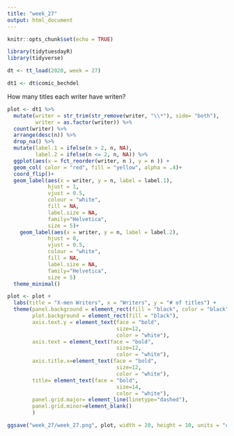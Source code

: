 ```yaml
---
title: "week_27"
output: html_document
---
```


```r
knitr::opts_chunk$set(echo = TRUE)
```

```r
library(tidytuesdayR)
library(tidyverse)
```

```r
dt <- tt_load(2020, week = 27)
```

```r
dt1 <- dt$comic_bechdel
```

How many titles each writer have writen?
```r
plot <- dt1 %>%
  mutate(writer = str_trim(str_remove(writer, "\\*"), side= "both"),
         writer = as.factor(writer)) %>% 
  count(writer) %>% 
  arrange(desc(n)) %>% 
  drop_na() %>% 
  mutate(label.1 = ifelse(n > 2, n, NA),
         label.2 = ifelse(n <= 2, n, NA)) %>% 
  ggplot(aes(x = fct_reorder(writer, n ), y = n )) + 
  geom_col( color = "red", fill = "yellow", alpha = .4)+
  coord_flip()+
  geom_label(aes(x = writer, y = n, label = label.1),
             hjust = 1, 
             vjust = 0.5, 
             colour = "white", 
             fill = NA, 
             label.size = NA, 
             family="Helvetica", 
             size = 5)+
    geom_label(aes(x = writer, y = n, label = label.2),
             hjust = 0, 
             vjust = 0.5, 
             colour = "white", 
             fill = NA, 
             label.size = NA, 
             family="Helvetica", 
             size = 5)
  theme_minimal()

```


```r
plot <- plot +
  labs(title = "X-men Writers", x = "Writers", y = "# of titles") +
  theme(panel.background = element_rect(fill = "black", color = "black"),
        plot.background = element_rect(fill = "black"),
        axis.text.y = element_text(face = "bold", 
                                   size=12,
                                   color = "white"),
        axis.text = element_text(face = "bold", 
                                   size=12,
                                   color = "white"),
        axis.title.x=element_text(face = "bold", 
                                   size=12,
                                   color = "white"),
        title= element_text(face = "bold", 
                                   size=14,
                                   color = "white"),
        panel.grid.major= element_line(linetype="dashed"),
        panel.grid.minor=element_blank()
        )
```

```r
ggsave("week_27/week_27.png", plot, width = 20, height = 10, units = "cm")
```

